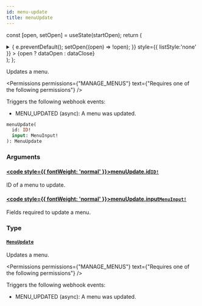 ```yaml
---
id: menu-update
title: menuUpdate
---
```






const [open, setOpen] = useState(startOpen);
return (
<details {...(open ? { open: true } : {})} className="details" style={{ border:'none', boxShadow:'none', background:'var(--ifm-background-color)' }}>
<summary
onClick={(e) => {
e.preventDefault();
setOpen((open) => !open);
}}
style={{ listStyle:'none' }} >
{open ? dataOpen : dataClose}
</summary>
{open && children}
</details>
);
};

Updates a menu.


<Permissions permissions={"MANAGE_MENUS"} text={"Requires one of the following permissions"} />


Triggers the following webhook events:

- MENU_UPDATED (async): A menu was updated.

```graphql
menuUpdate(
  id: ID!
  input: MenuInput!
): MenuUpdate
```

### Arguments

#### [<code style={{ fontWeight: 'normal' }}>menuUpdate.<b>id</b></code>](#)<Bullet />[`ID!`](../../../api-reference/miscellaneous/scalars/id.mdx) <Badge class="badge badge--secondary" text="non-null"/> <Badge class="badge badge--secondary" text="scalar"/> <Badge class="badge badge--secondary" text="miscellaneous"/>

ID of a menu to update.

#### [<code style={{ fontWeight: 'normal' }}>menuUpdate.<b>input</b></code>](#)<Bullet />[`MenuInput!`](../../../api-reference/miscellaneous/inputs/menu-input.mdx) <Badge class="badge badge--secondary" text="non-null"/> <Badge class="badge badge--secondary" text="input"/> <Badge class="badge badge--secondary" text="miscellaneous"/>

Fields required to update a menu.

### Type

#### [`MenuUpdate`](../../../api-reference/menu/objects/menu-update.mdx) <Badge class="badge badge--secondary" text="object"/> <Badge class="badge badge--secondary" text="menu"/>

Updates a menu.


<Permissions permissions={"MANAGE_MENUS"} text={"Requires one of the following permissions"} />


Triggers the following webhook events:

- MENU_UPDATED (async): A menu was updated.

